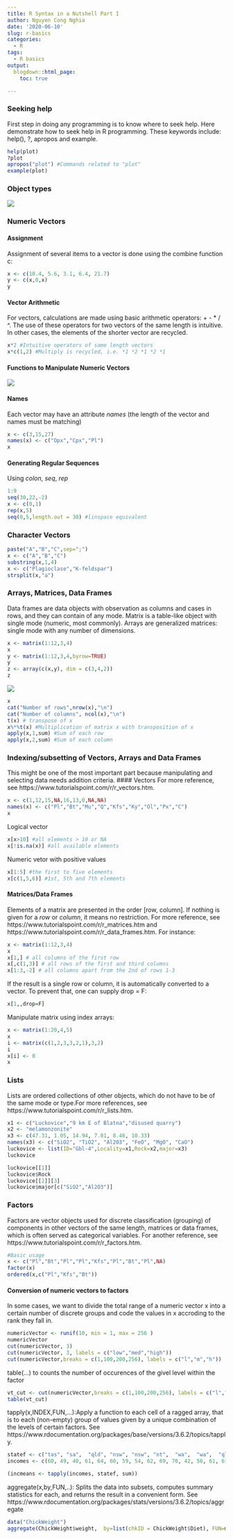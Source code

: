 ```yaml
---
title: R Syntax in a Nutshell Part I
author: Nguyen Cong Nghia
date: '2020-06-10'
slug: r-basics
categories:
  - R
tags:
  - R basics
output:
  blogdown::html_page:
    toc: true

---
```


### Seeking help
First step in doing any programming is to know where to seek help. Here demonstrate how to seek help in R programming. These keywords include: help(), ?, apropos and example.
```r
help(plot)
?plot
apropos("plot") #Commands related to "plot"
example(plot)
```
### Object types
![](/post/r-basics_files/Screen Shot 2020-06-11 at 4.33.21 PM.png)

### Numeric Vectors
#### Assignment
Assignment of several items to a vector is done using the combine function c:
```r
x <- c(10.4, 5.6, 3.1, 6.4, 21.7)
y <- c(x,0,x)
y
```
#### Vector Arithmetic
For vectors, calculations are made using basic arithmetic operators: + - * / ^. The use of these operators for two vectors of the same length is intuitive. In other cases, the elements of the shorter vector are recycled.
```r
x*2 #Intuitive operators of same length vectors
x*c(1,2) #Multiply is recycled, i.e. *1 *2 *1 *2 *1
```
#### Functions to Manipulate Numeric Vectors
![](/post/r-basics_files/Screen Shot 2020-06-11 at 4.29.55 PM.png)

#### Names
Each vector may have an attribute *names* (the length of the vector and names must be matching)
```r
x <- c(3,15,27)
names(x) <- c("Opx","Cpx","Pl")
x
```
#### Generating Regular Sequences
Using *colon*, *seq*, *rep*
```r
1:9
seq(30,22,-2)
x <- c(0,1)
rep(x,5)
seq(0,5,length.out = 30) #linspace equivalent
```
### Character Vectors
```r
paste("A","B","C",sep=";")
x <- c("A","B","C")
substring(x,1,4)
x <- c("Plagioclase","K-feldspar")
strsplit(x,"a")
```
### Arrays, Matrices, Data Frames
Data frames are data objects with observation as columns and cases in rows, and they can contain of any mode. Matrix is a table-like object with single mode (numeric, most commonly). Arrays are generalized matrices: single mode with any number of dimensions.
```r
x <- matrix(1:12,3,4)
x
y <- matrix(1:12,3,4,byrow=TRUE)
y
z <- array(c(x,y), dim = c(3,4,2))
z
```
![](/post/r-basics_files/Screen Shot 2020-06-11 at 4.34.55 PM.png)

```r
x
cat("Number of rows",nrow(x),"\n")
cat("Number of columns", ncol(x),"\n")
t(x) # transpose of x
x%*%t(x) #Multiplication of matrix x with transposition of x
apply(x,1,sum) #Sum of each row
apply(x,2,sum) #Sum of each column
```
### Indexing/subsetting of Vectors, Arrays and Data Frames
This might be one of the most important part because manipulating and selecting data needs addition criteria. 
#### Vectors
For more reference, see https://www.tutorialspoint.com/r/r_vectors.htm.
```r
x <- c(1,12,15,NA,16,13,0,NA,NA)
names(x) <- c("Pl","Bt","Mu","Q","Kfs","Ky","Ol","Px","C")
x
```
Logical vector
```r
x[x>10] #all elements > 10 or NA
x[!is.na(x)] #all available elements
```
Numeric vetor with positive values
```r
x[1:5] #the first to five elements
x[c(1,5,6)] #1st, 5th and 7th elements
```
#### Matrices/Data Frames
Elements of a matrix are presented in the order [row, column]. If nothing is given for a *row* or *column*, it means no restriction. For more reference, see https://www.tutorialspoint.com/r/r_matrices.htm and https://www.tutorialspoint.com/r/r_data_frames.htm. For instance:
```r
x <- matrix(1:12,3,4)
x
x[1,] # all columns of the first row
x[,c(1,3)] # all rows of the first and third columns
x[1:3,-2] # all columns apart from the 2nd of rows 1-3
```
If the result is a single row or column, it is automatically converted to a vector. To prevent that, one can supply drop = F:
```r
x[1,,drop=F]
```
Manipulate matrix using index arrays:
```r
x <- matrix(1:20,4,5)
x
i <- matrix(c(1,2,3,3,2,1),3,2)
i
x[i] <- 0
x
```
### Lists
Lists are ordered collections of other objects, which do not have to be of the same mode or type.For more references, see https://www.tutorialspoint.com/r/r_lists.htm.
```r
x1 <- c("Luckovice","9 km E of Blatna","disused quarry")
x2 <- "melamonzonite"
x3 <- c(47.31, 1.05, 14.94, 7.01, 8.46, 10.33)
names(x3) <- c("SiO2", "TiO2", "Al2O3", "FeO", "MgO", "CaO")
luckovice <- list(ID="Gbl-4",Locality=x1,Rock=x2,major=x3)
luckovice
```
```r
luckovice[[1]]
luckovice$Rock
luckovice[[2]][3]
luckovice$major[c("SiO2","Al2O3")]
```
### Factors
Factors are vector objects used for discrete classification (grouping) of components in other vectors of the same length, matrices or data frames, which is often served as categorical variables. For another reference, see https://www.tutorialspoint.com/r/r_factors.htm.
```r
#Basic usage
x <- c("Pl","Bt","Pl","Pl","Kfs","Pl","Bt","Pl",NA)
factor(x)
ordered(x,c("Pl","Kfs","Bt"))
```
#### Conversion of numeric vectors to factors
In some cases, we want to divide the total range of a numeric vector x into a certain number of discrete groups and code the values in x accroding to the rank they fall in.
```r
numericVector <- runif(10, min = 1, max = 256 )
numericVector
cut(numericVector, 3)
cut(numericVector, 3, labels = c("low","med","high"))
cut(numericVector,breaks = c(1,100,200,256), labels = c("l","m","h"))
```
table(...) to counts the number of occurences of the givel level within the factor
```r
vt_cut <- cut(numericVector,breaks = c(1,100,200,256), labels = c("l","m","h"))
table(vt_cut)
```
tapply(x,INDEX,FUN,...):Apply a function to each cell of a ragged array, that is to each (non-empty) group of values given by a unique combination of the levels of certain factors. See https://www.rdocumentation.org/packages/base/versions/3.6.2/topics/tapply.
```r
statef <- c("tas", "sa",  "qld", "nsw", "nsw", "nt",  "wa",  "wa",  "qld", "vic", "nsw", "vic", "qld", "qld", "sa",  "tas",  "sa",  "nt",  "wa",  "vic", "qld", "nsw", "nsw", "wa",  "sa",  "act", "nsw", "vic", "vic", "act")
incomes <- c(60, 49, 40, 61, 64, 60, 59, 54, 62, 69, 70, 42, 56, 61, 61, 61, 58, 51, 48, 65, 49, 49, 41, 48, 52, 46, 59, 46, 58, 43)

(incmeans <- tapply(incomes, statef, sum))
```
aggregate(x,by,FUN,..): Splits the data into subsets, computes summary statistics for each, and returns the result in a convenient form. See https://www.rdocumentation.org/packages/stats/versions/3.6.2/topics/aggregate
```r
data("ChickWeight")
aggregate(ChickWeight$weight,  by=list(chkID = ChickWeight$Diet), FUN=mean)
```

